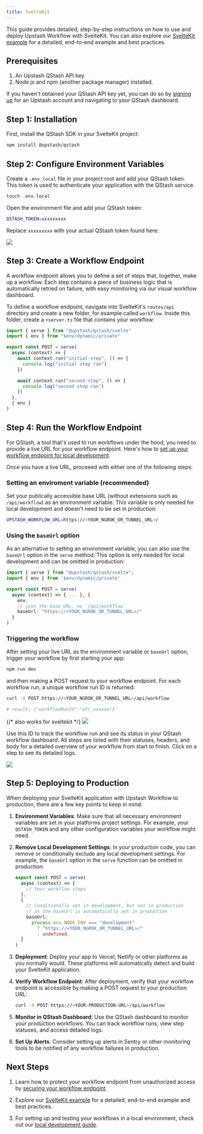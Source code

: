 ```yaml
---
title: SvelteKit
---
```


This guide provides detailed, step-by-step instructions on how to use and deploy Upstash Workflow with SvelteKit. You can also explore our [SvelteKit example](https://github.com/upstash/qstash-js/tree/main/examples/workflow/sveltekit) for a detailed, end-to-end example and best practices.

## Prerequisites

1. An Upstash QStash API key.
2. Node.js and npm (another package manager) installed.

If you haven't obtained your QStash API key yet, you can do so by [signing up](https://console.upstash.com/login) for an Upstash account and navigating to your QStash dashboard.

## Step 1: Installation

First, install the QStash SDK in your SvelteKit project:

```bash Terminal
npm install @upstash/qstash
```

## Step 2: Configure Environment Variables

Create a `.env.local` file in your project root and add your QStash token. This token is used to authenticate your application with the QStash service.

```bash Terminal
touch .env.local
```

Open the environment file and add your QStash token:

```bash .env.local
QSTASH_TOKEN=xxxxxxxxx
```

Replace `xxxxxxxxx` with your actual QStash token found here:

<Frame>
  <img src="/img/qstash-workflow/qstash_token.png" />
</Frame>

## Step 3: Create a Workflow Endpoint

A workflow endpoint allows you to define a set of steps that, together, make up a workflow. Each step contains a piece of business logic that is automatically retried on failure, with easy monitoring via our visual workflow dashboard.

To define a workflow endpoint, navigate into SvelteKit's `routes/api` directory and create a new folder, for example called `workflow`. Inside this folder, create a `+server.ts` file that contains your workflow:

```typescript routes/api/workflow/+server.ts
import { serve } from "@upstash/qstash/svelte"
import { env } from "$env/dynamic/private"

export const POST = serve(
  async (context) => {
    await context.run("initial-step", () => {
      console.log("initial step ran")
    })

    await context.run("second-step", () => {
      console.log("second step ran")
    })
  },
  { env }
)
```

## Step 4: Run the Workflow Endpoint

For QStash, a tool that's used to run workflows under the hood, you need to provide a live URL for your workflow endpoint. Here's how to [set up your workflow endpoint for local development](/qstash/workflow/howto/local-development).

Once you have a live URL, proceeed with either one of the following steps:

### Setting an enviroment variable (recommended)

Set your publically accessible base URL (without extensions such as `/api/workflow`) as an environment variable. This variable is only needed for local development and doesn't need to be set in production:

```bash .env.local
UPSTASH_WORKFLOW_URL=https://<YOUR_NGROK_OR_TUNNEL_URL>/
```

### Using the `baseUrl` option

As an alternative to setting an environment variable, you can also use the `baseUrl` option in the `serve` method. This option is only needed for local development and can be omitted in production:

```typescript routes/api/workflow/+server.ts
import { serve } from "@upstash/qstash/svelte";
import { env } from '$env/dynamic/private'

export const POST = serve(
  async (context) => { ... }, {
    env,
    // just the base URL, no `/api/workflow`
    baseUrl: "https://<YOUR_NGROK_OR_TUNNEL_URL>/"
  }
)
```

### Triggering the workflow

After setting your live URL as the environment variable or `baseUrl` option, trigger your workflow by first starting your app:

```bash Terminal
npm run dev
```

and then making a POST request to your workflow endpoint. For each workflow run, a unique workflow run ID is returned:

```bash Terminal
curl -X POST https://<YOUR_NGROK_OR_TUNNEL_URL>/api/workflow

# result: {"workflowRunId":"wfr_xxxxxx"}
```

<Frame>
  {/* also works for sveltekit */}
  <img src="/img/qstash-workflow/nextjs_local_request.png" />
</Frame>

Use this ID to track the workflow run and see its status in your QStash workflow dashboard. All steps are listed with their statuses, headers, and body for a detailed overview of your workflow from start to finish. Click on a step to see its detailed logs.

<Frame>
  <img src="/img/qstash-workflow/dashboard.png" />
</Frame>

## Step 5: Deploying to Production

When deploying your SvelteKit application with Upstash Workflow to production, there are a few key points to keep in mind:

1. **Environment Variables**: Make sure that all necessary environment variables are set in your platforms project settings. For example, your `QSTASH_TOKEN` and any other configuration variables your workflow might need.

2. **Remove Local Development Settings**: In your production code, you can remove or conditionally exclude any local development settings. For example, the `baseUrl` option in the `serve` function can be omitted in production:

   ```typescript routes/api/workflow/+server.ts
   export const POST = serve(
     async (context) => {
       // Your workflow steps
     },
     {
       // Conditionally set in development, but not in production
       // as the baseUrl is automatically set in production
       baseUrl:
         process.env.NODE_ENV === "development"
           ? "https://<YOUR_NGROK_OR_TUNNEL_URL>/"
           : undefined,
     }
   )
   ```

3. **Deployment**: Deploy your app to Vercel, Netlify or other platforms as you normally would. These platforms will automatically detect and build your SvelteKit application.

4. **Verify Workflow Endpoint**: After deployment, verify that your workflow endpoint is accessible by making a POST request to your production URL:

   ```bash Terminal
   curl -X POST https://<YOUR-PRODUCTION-URL>/api/workflow
   ```

5. **Monitor in QStash Dashboard**: Use the QStash dashboard to monitor your production workflows. You can track workflow runs, view step statuses, and access detailed logs.

6. **Set Up Alerts**: Consider setting up alerts in Sentry or other monitoring tools to be notified of any workflow failures in production.

## Next Steps

1. Learn how to protect your workflow endpoint from unauthorized access by [securing your workflow endpoint](/qstash/workflow/howto/security).

2. Explore our [SvelteKit example](https://github.com/upstash/qstash-js/tree/main/examples/workflow/sveltekit) for a detailed, end-to-end example and best practices.

3. For setting up and testing your workflows in a local environment, check out our [local development guide](/qstash/workflow/howto/local-development).
